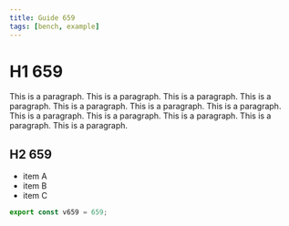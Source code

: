 ```yaml
---
title: Guide 659
tags: [bench, example]
---
```


# H1 659

This is a paragraph. This is a paragraph. This is a paragraph. This is a paragraph. This is a paragraph. This is a paragraph. This is a paragraph. This is a paragraph. This is a paragraph. This is a paragraph. This is a paragraph. This is a paragraph. 

## H2 659

- item A
- item B
- item C

```ts
export const v659 = 659;
```